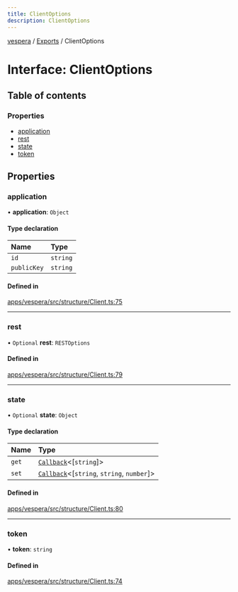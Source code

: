 ```yaml
---
title: ClientOptions
description: ClientOptions
---
```

[vespera](../README) / [Exports](../modules) / ClientOptions

# Interface: ClientOptions

## Table of contents

### Properties

- [application](ClientOptions#application)
- [rest](ClientOptions#rest)
- [state](ClientOptions#state)
- [token](ClientOptions#token)

## Properties

### application

• **application**: `Object`

#### Type declaration

| Name | Type |
| :------ | :------ |
| `id` | `string` |
| `publicKey` | `string` |

#### Defined in

[apps/vespera/src/structure/Client.ts:75](https://github.com/vesperadev/Vespera/blob/4ab3699/apps/vespera/src/structure/Client.ts#L75)

___

### rest

• `Optional` **rest**: `RESTOptions`

#### Defined in

[apps/vespera/src/structure/Client.ts:79](https://github.com/vesperadev/Vespera/blob/4ab3699/apps/vespera/src/structure/Client.ts#L79)

___

### state

• `Optional` **state**: `Object`

#### Type declaration

| Name | Type |
| :------ | :------ |
| `get` | [`Callback`](../modules#callback)\<[`string`]\> |
| `set` | [`Callback`](../modules#callback)\<[`string`, `string`, `number`]\> |

#### Defined in

[apps/vespera/src/structure/Client.ts:80](https://github.com/vesperadev/Vespera/blob/4ab3699/apps/vespera/src/structure/Client.ts#L80)

___

### token

• **token**: `string`

#### Defined in

[apps/vespera/src/structure/Client.ts:74](https://github.com/vesperadev/Vespera/blob/4ab3699/apps/vespera/src/structure/Client.ts#L74)
